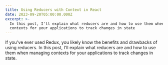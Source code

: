 ```yaml
---
title: Using Reducers with Context in React
date: 2023-09-20T05:00:00.000Z
excerpt: >-
  In this post, I'll explain what reducers are and how to use them when managing
  contexts for your applications to track changes in state
---
```


If you've ever used Redux, you likely know the benefits and drawbacks of using reducers. In this post, I'll explain what reducers are and how to use them when managing contexts for your applications to track changes in state.
